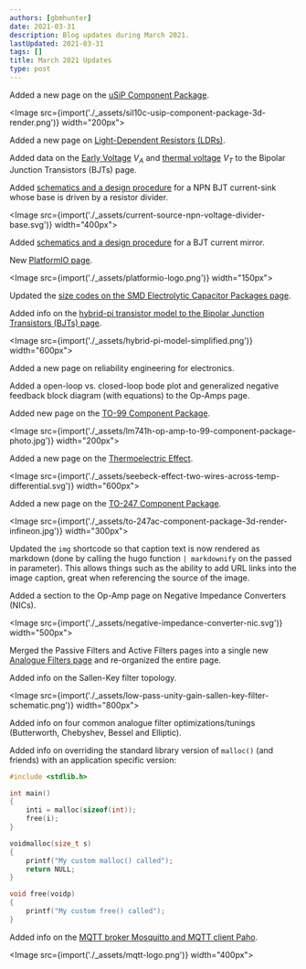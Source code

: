 ```yaml
---
authors: [gbmhunter]
date: 2021-03-31
description: Blog updates during March 2021.
lastUpdated: 2021-03-31
tags: []
title: March 2021 Updates
type: post
---
```


Added a new page on the [uSiP Component Package](/pcb-design/component-packages/usip-component-package/).

<Image src={import('./_assets/sil10c-usip-component-package-3d-render.png')} width="200px"></Image>

Added a new page on [Light-Dependent Resistors (LDRs)](/electronics/components/light-dependent-resistors-ldrs).

Added data on the [Early Voltage](/electronics/components/transistors/bipolar-junction-transistors-bjts#early-voltage-va) $V_A$ and [thermal voltage](/electronics/components/transistors/bipolar-junction-transistors-bjts#thermal-voltage) $V_T$ to the Bipolar Junction Transistors (BJTs) page.

Added [schematics and a design procedure](/electronics/components/transistors/bipolar-junction-transistors-bjts#using-a-resistor-divider-to-drive-the-base) for a NPN BJT current-sink whose base is driven by a resistor divider.

<Image src={import('./_assets/current-source-npn-voltage-divider-base.svg')} width="400px"></Image>

Added [schematics and a design procedure](/electronics/components/transistors/bipolar-junction-transistors-bjts#current-mirrors) for a BJT current mirror.

New [PlatformIO page](/programming/integrated-development-environments-ides/platform-io).

<Image src={import('./_assets/platformio-logo.png')} width="150px"></Image>

Updated the [size codes on the SMD Electrolytic Capacitor Packages page](/pcb-design/component-packages/smd-electrolytic-capacitor-packages).

Added info on the [hybrid-pi transistor model to the Bipolar Junction Transistors (BJTs) page](/electronics/components/transistors/bipolar-junction-transistors-bjts#hybrid-pi-transistor-model).

<Image src={import('./_assets/hybrid-pi-model-simplified.png')} width="600px"></Image>

Added a new page on reliability engineering for electronics.

Added a open-loop vs. closed-loop bode plot and generalized negative feedback block diagram (with equations) to the Op-Amps page.

Added new page on the [TO-99 Component Package](/pcb-design/component-packages/to-99-component-package).

<Image src={import('./_assets/lm741h-op-amp-to-99-component-package-photo.jpg')} width="200px"></Image>

Added a new page on the [Thermoelectric Effect](/electronics/circuit-design/thermoelectric-effect).

<Image src={import('./_assets/seebeck-effect-two-wires-across-temp-differential.svg')} width="600px"></Image>

Added a new page on the [TO-247 Component Package](/pcb-design/component-packages/to-247-component-package).

<Image src={import('./_assets/to-247ac-component-package-3d-render-infineon.jpg')} width="300px"></Image>

Updated the `img` shortcode so that caption text is now rendered as markdown (done by calling the hugo function `| markdownify` on the passed in parameter). This allows things such as the ability to add URL links into the image caption, great when referencing the source of the image.

Added a section to the Op-Amp page on Negative Impedance Converters (NICs).

<Image src={import('./_assets/negative-impedance-converter-nic.svg')} width="500px"></Image>

Merged the Passive Filters and Active Filters pages into a single new [Analogue Filters page](/electronics/circuit-design/analogue-filters/) and re-organized the entire page.

Added info on the Sallen-Key filter topology.

<Image src={import('./_assets/low-pass-unity-gain-sallen-key-filter-schematic.png')} width="800px"></Image>

Added info on four common analogue filter optimizations/tunings (Butterworth, Chebyshev, Bessel and Elliptic).

Added info on overriding the standard library version of `malloc()` (and friends) with an application specific version:

```c
#include <stdlib.h>

int main()
{
    inti = malloc(sizeof(int));
    free(i);   
}

voidmalloc(size_t s)
{
    printf("My custom malloc() called");
    return NULL;
}

void free(voidp)
{
    printf("My custom free() called");
}
```

Added info on the [MQTT broker Mosquitto and MQTT client Paho](/electronics/communication-protocols/mqtt-protocol).

<Image src={import('./_assets/mqtt-logo.png')} width="400px"></Image>
